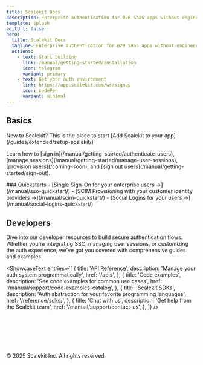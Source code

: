 ```yaml
---
title: Scalekit Docs
description: Enterprise authentication for B2B SaaS apps without engineering overhead
template: splash
editUrl: false
hero:
  title: Scalekit Docs
  tagline: Enterprise authentication for B2B SaaS apps without engineering overhead
  actions:
    - text: Start building
      link: /manual/getting-started/installation
      icon: telegram
      variant: primary
    - text: Get your auth environment
      link: https://app.scalekit.com/ws/signup
      icon: codePen
      variant: minimal
---
```




## Basics

<CardGrid>

<div>
   New to Scalekit? This is the place to start
  <CheckItem iconName="rocket">
     [Add Scalekit to your app](/guides/extended/setup-scalekit/)
  </CheckItem>
  <p>
    Learn how to [sign in](/manual/getting-started/authenticate-users), [manage sessions](/manual/getting-started/manage-user-sessions), [provision users](/coming-soon), and [sign out users](/manual/getting-started/sign-out).
  </p>
</div>

<div>
    ### Quickstarts
    <SimpleList>
      - [Single Sign-On for your enterprise users &rarr;](/manual/sso-quickstart/)
      - [SCIM Provisioning with your customer identity providers &rarr;](/manual/scim-quickstart/)
      - [Social Logins for your users &rarr;](/manual/social-logins-quickstart/)
    </SimpleList>
</div>

</CardGrid>

## Developers

<p>
  Dive into our developer resources to build secure authentication flows. Whether you're integrating SSO, managing user sessions, or customizing the auth experience, we've got you covered with comprehensive guides and examples.
</p>


<ShowcaseText
  entries={[
    {
      title: 'API Reference',
      description: 'Manage your auth system programmatically',
      href: '/apis',
    },
    {
      title: 'Code examples',
      description: 'See code examples for common use cases',
      href: '/manual/support/code-examples-catalog',
    },
    {
      title: 'Scalekit SDKs',
      description: 'Auth abstraction for your favorite programming languages',
      href: '/reference/sdks/',
    },
    {
      title: 'Chat with us',
      description: 'Get help from the Scalekit team',
      href: '/manual/support/contact-us',
    },
  ]}
/>




<footer style="margin-top: 6rem; padding-top: 1rem; border-top: 1px solid var(--sl-color-gray-5); text-align: left; font-size: 0.875rem; color: var(--sl-color-gray-3);">
  © 2025 Scalekit Inc. All rights reserved
</footer>
